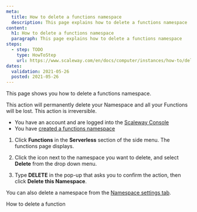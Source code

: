 ```yaml
---
meta:
  title: How to delete a functions namespace
  description: This page explains how to delete a functions namespace
content:
  h1: How to delete a functions namespace
  paragraph: This page explains how to delete a functions namespace
steps:
  - step: TODO
    type: HowToStep
    url: https://www.scaleway.com/en/docs/computer/instances/how-to/delete-a-functions-namespace
dates:
  validation: 2021-05-26
  posted: 2021-05-26
---
```


This page shows you how to delete a functions namespace.

<Message type="important">
  This action will permanently delete your Namespace and all your Functions will be lost. This action is irreversible.
</Message>

<Message type="requirement">

  - You have an account and are logged into the [Scaleway Console](https://console.scaleway.com)
  - You have [created a functions namespace](/compute/functions/how-to/create-a-function/)

</Message>

1. Click **Functions** in the **Serverless** section of the side menu. The functions page displays.

2. Click the <Icon name="more" /> icon next to the namespace you want to delete, and select **Delete** from the drop down menu. 

3. Type **DELETE** in the pop-up that asks you to confirm the action, then click **Delete this Namespace**.

<Message type="tip">

  You can also delete a namespace from the [Namespace settings tab](/compute/functions/how-to/manage-a-functions-namespace/).

</Message>

<Navigation title="See Also">
  <PreviousButton to="/compute/functions/how-to/delete-a-function/">How to delete a function</PreviousButton>
</Navigation>
